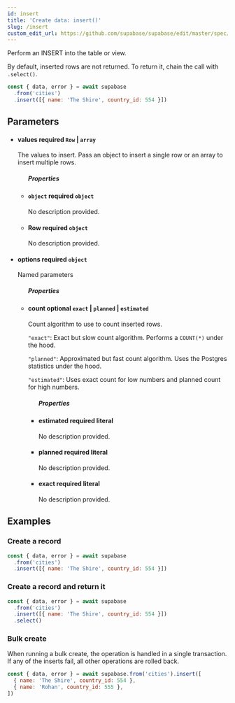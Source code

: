 ```yaml
---
id: insert
title: 'Create data: insert()'
slug: /insert
custom_edit_url: https://github.com/supabase/supabase/edit/master/spec/supabase_js_v2_legacy.yml
---
```



Perform an INSERT into the table or view.

By default, inserted rows are not returned. To return it, chain the call
with `.select()`.

```js
const { data, error } = await supabase
  .from('cities')
  .insert([{ name: 'The Shire', country_id: 554 }])
```

## Parameters

<ul className="method-list-group">
  
<li className="method-list-item">
  <h4 className="method-list-item-label">
    <span className="method-list-item-label-name">
      values
    </span>
    <span className="method-list-item-label-badge required">
      required
    </span>
    <span className="method-list-item-validation">
      <code>Row</code> | <code>array</code>
    </span>
  </h4>
  <div class="method-list-item-description">

The values to insert. Pass an object to insert a single row
or an array to insert multiple rows.

  </div>
  
<ul className="method-list-group">
  <h5 class="method-list-title method-list-title-isChild expanded">Properties</h5>

<li className="method-list-item">
  <h4 className="method-list-item-label">
    <span className="method-list-item-label-name">
      <code>object</code>
    </span>
    <span className="method-list-item-label-badge required">
      required
    </span>
    <span className="method-list-item-validation">
      <code>object</code>
    </span>
  </h4>
  <div class="method-list-item-description">

No description provided.

  </div>
  
</li>

<li className="method-list-item">
  <h4 className="method-list-item-label">
    <span className="method-list-item-label-name">
      Row
    </span>
    <span className="method-list-item-label-badge required">
      required
    </span>
    <span className="method-list-item-validation">
      <code>object</code>
    </span>
  </h4>
  <div class="method-list-item-description">

No description provided.

  </div>
  
</li>

</ul>

</li>

<li className="method-list-item">
  <h4 className="method-list-item-label">
    <span className="method-list-item-label-name">
      options
    </span>
    <span className="method-list-item-label-badge required">
      required
    </span>
    <span className="method-list-item-validation">
      <code>object</code>
    </span>
  </h4>
  <div class="method-list-item-description">

Named parameters

  </div>
  
<ul className="method-list-group">
  <h5 class="method-list-title method-list-title-isChild expanded">Properties</h5>

<li className="method-list-item">
  <h4 className="method-list-item-label">
    <span className="method-list-item-label-name">
      count
    </span>
    <span className="method-list-item-label-badge false">
      optional
    </span>
    <span className="method-list-item-validation">
      <code>exact</code> | <code>planned</code> | <code>estimated</code>
    </span>
  </h4>
  <div class="method-list-item-description">

Count algorithm to use to count inserted rows.

`"exact"`: Exact but slow count algorithm. Performs a `COUNT(*)` under the
hood.

`"planned"`: Approximated but fast count algorithm. Uses the Postgres
statistics under the hood.

`"estimated"`: Uses exact count for low numbers and planned count for high
numbers.

  </div>
  
<ul className="method-list-group">
  <h5 class="method-list-title method-list-title-isChild expanded">Properties</h5>

<li className="method-list-item">
  <h4 className="method-list-item-label">
    <span className="method-list-item-label-name">
      estimated
    </span>
    <span className="method-list-item-label-badge required">
      required
    </span>
    <span className="method-list-item-validation">
      literal
    </span>
  </h4>
  <div class="method-list-item-description">

No description provided.

  </div>
  
</li>

<li className="method-list-item">
  <h4 className="method-list-item-label">
    <span className="method-list-item-label-name">
      planned
    </span>
    <span className="method-list-item-label-badge required">
      required
    </span>
    <span className="method-list-item-validation">
      literal
    </span>
  </h4>
  <div class="method-list-item-description">

No description provided.

  </div>
  
</li>

<li className="method-list-item">
  <h4 className="method-list-item-label">
    <span className="method-list-item-label-name">
      exact
    </span>
    <span className="method-list-item-label-badge required">
      required
    </span>
    <span className="method-list-item-validation">
      literal
    </span>
  </h4>
  <div class="method-list-item-description">

No description provided.

  </div>
  
</li>

</ul>

</li>

</ul>

</li>

</ul>

## Examples

### Create a record

```js
const { data, error } = await supabase
  .from('cities')
  .insert([{ name: 'The Shire', country_id: 554 }])
```

### Create a record and return it

```js
const { data, error } = await supabase
  .from('cities')
  .insert([{ name: 'The Shire', country_id: 554 }])
  .select()
```

### Bulk create

When running a bulk create, the operation is handled in a single transaction. If any of the inserts fail, all other operations are
rolled back.

```js
const { data, error } = await supabase.from('cities').insert([
  { name: 'The Shire', country_id: 554 },
  { name: 'Rohan', country_id: 555 },
])
```
